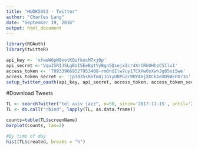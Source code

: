 ```yaml
---
title: "HUDK5053 - Twitter"
author: "Charles Lang"
date: "September 19, 2016"
output: html_document
---
```


```r
library(ROAuth)
library(twitteR)

api_key <- 'xfweW6pW0xotKQzfkocM7xj0p'
api_secret <-'VquI5RIJ5LgBUI5EeBgtYyBgn5QsejxIcr4XrCRk0HhzC51lu1'
access_token <- '799339669527953408-rmOnUIlw7uy17CXHw0sXwhJg85oi5we'
access_token_secret <- 'jpTd35sR6fm4j1GYyUBPGZc9UYAHjXXCk1eXD9AEPXr3o'
setup_twitter_oauth(api_key, api_secret, access_token, access_token_secret)
```

#Download Tweets
```r
TL <- searchTwitter("tel aviv jazz", n=50, since='2017-11-15', until='2017-11-21')
TL <- do.call("rbind", lapply(TL, as.data.frame))
```

```r
counts=table(TL$screenName)
barplot(counts, las=2)

#By time of day
hist(TL$created, breaks = "h")
```

